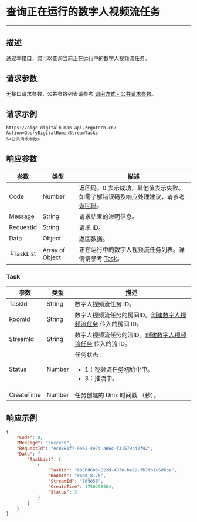 # 查询正在运行的数字人视频流任务

---

##  描述

通过本接口，您可以查询当前正在运行中的数字人视频流任务。


<PostPrototype link="https://aigc-digitalhuman-api.zegotech.cn?Action=QueryDigitalHumanStreamTasks" />

## 请求参数

无接口请求参数，公共参数列表请参考 [调用方式 - 公共请求参数](./../accessing-server-apis.mdx#公共请求参数)。

## 请求示例

```https
https://aigc-digitalhuman-api.zegotech.cn?Action=QueryDigitalHumanStreamTasks
&<公共请求参数>
```

## 响应参数

| 参数 | 类型 | 描述 |
|------|------|------|
| Code | Number | 返回码。0 表示成功，其他值表示失败。如需了解错误码及响应处理建议，请参考 [返回码](./../return-codes.mdx)。 |
| Message | String | 请求结果的说明信息。 |
| RequestId | String | 请求 ID。 |
| Data | Object | 返回数据。 |
| └TaskList | Array of Object | 正在运行中的数字人视频流任务列表。详情请参考 [Task](#task)。 |

### Task

| 参数 | 类型 | 描述 |
|------|------|------|
| TaskId      | String       | 数字人视频流任务 ID。 |
| RoomId      | String       | 数字人视频流任务的房间ID。[创建数字人视频流任务](./create-digital-human-stream-task.mdx) 传入的房间 ID。 |
| StreamId      | String       | 数字人视频流任务的流ID。[创建数字人视频流任务](./create-digital-human-stream-task.mdx) 传入的流 ID。 |
| Status      | Number       | 任务状态：<ul><li>1：视频流任务初始化中。</li><li>3：推流中。</li></ul> |
| CreateTime  | Number       | 任务创建的 Unix 时间戳 （秒）。 |


## 响应示例

```json
{
    "Code": 0,
    "Message": "success",
    "RequestId": "ec0881f7-9e62-4e74-a66c-f31579c42f92",
    "Data": {
        "TaskList": [
            {
                "TaskId": "688bd608-823d-4830-b469-fb7fb1c5dbbe",
                "RoomId": "room_8176",
                "StreamId": "789856",
                "CreateTime": 1750298304,
                "Status": 3
            }
        ]
    }
}
```